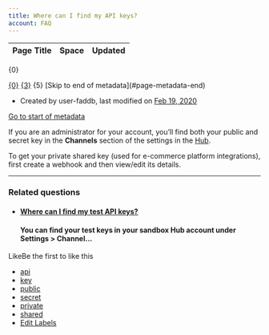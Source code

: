 ```yaml
---
title: Where can I find my API keys?
account: FAQ 
---
```


<table class="aui"> <thead> <tr class="header"> <th class="search-result-title">Page Title</th> <th class="search-result-space">Space</th> <th class="search-result-date">Updated</th> </tr> </thead> </table> <p class="search-result-count">{0}</p> <tr class="search-result"> <td class="search-result-title"><a href="{1}" class="content-type-{2}"><span>{0}</span></a></td> <td class="search-result-space"><a class="space" href="/display/{4}/" title="{3}">{3}</a></td> <td class="search-result-date"><span class="date" title="{6}">{5}</span></td> </tr> [Skip to end of metadata](#page-metadata-end)

*   Created by user-faddb, last modified on [Feb 19, 2020](/pages/diffpagesbyversion.action?pageId=720944&selectedPageVersions=10&selectedPageVersions=11 "Show changes")

[Go to start of metadata](#page-metadata-start)

If you are an administrator for your account, you’ll find both your public and secret key in the **Channels** section of the settings in the [Hub](https://hub.checkout.com).

To get your private shared key (used for e-commerce platform integrations), first create a webhook and then view/edit its details.

* * *

### Related questions

*   #### [Where can I find my test API keys?](/pages/viewpage.action?pageId=720947)
    
    #### You can find your test keys in your sandbox Hub account under Settings > Channel...
    

  

LikeBe the first to like this

*   [api](/label/FAQ/api)
*   [key](/label/FAQ/key)
*   [public](/label/FAQ/public)
*   [secret](/label/FAQ/secret)
*   [private](/label/FAQ/private)
*   [shared](/label/FAQ/shared)
*   [Edit Labels](# "Edit Labels (Type 'l')")




